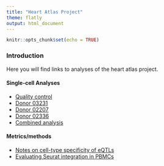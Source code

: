 ```yaml
---
title: "Heart Atlas Project"
theme: flatly
output: html_document
---
```


```r
knitr::opts_chunk$set(echo = TRUE)
```

### Introduction

Here you will find links to analyses of the heart atlas project.

#### Single-cell Analyses
* [Quality control](quality_control.html)
* [Donor 03231](heart_03231_analysis.html)
* [Donor 02207](heart_02207_analysis.html)
* [Donor 02336](heart_02336_analysis.html)
* [Combined analysis](heart_combined_analysis.html)

#### Metrics/methods

* [Notes on cell-type specificity of eQTLs](cell_type_specificity.html)
* [Evaluating Seurat integration in PBMCs](https://aselewa.github.io/multiomic_integration/)